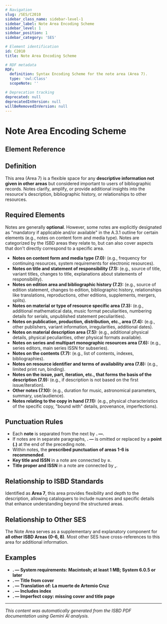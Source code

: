 ```yaml
---
# Navigation
slug: /SES/C2010
sidebar_class_name: sidebar-level-1
sidebar_label: Note Area Encoding Scheme
sidebar_level: 1
sidebar_position: 1
sidebar_category: 'SES'

# Element identification
id: C2010
title: Note Area Encoding Scheme

# RDF metadata
RDF:
  definition: Syntax Encoding Scheme for the note area (Area 7).
  type: 'owl:Class'
  scopeNote: ''

# Deprecation tracking
deprecated: null
deprecatedInVersion: null
willBeRemovedInVersion: null
---
```


# Note Area Encoding Scheme

## Element Reference
<ElementReference frontMatter={frontMatter} />

## Definition

<div className="guid">
<p>This area (Area 7) is a flexible space for any <strong>descriptive information not given in other areas</strong> but considered important to users of bibliographic records. Notes clarify, amplify, or provide additional insights into the resource's description, bibliographic history, or relationships to other resources.</p>
</div>

## Required Elements

<div className="guid">
<p>Notes are generally <strong>optional</strong>. However, some notes are explicitly designated as "mandatory if applicable and/or available" in the A.3.1 outline for certain elements (e.g., notes on content form and media type). Notes are categorized by the ISBD areas they relate to, but can also cover aspects that don't directly correspond to a specific area.</p>
<ul>
  <li><strong>Notes on content form and media type (7.0):</strong> (e.g., frequency for continuing resources, system requirements for electronic resources).</li>
  <li><strong>Notes on title and statement of responsibility (7.1):</strong> (e.g., source of title, variant titles, changes to title, explanations about statements of responsibility).</li>
  <li><strong>Notes on edition area and bibliographic history (7.2):</strong> (e.g., source of edition statement, changes to edition, bibliographic history, relationships like translations, reproductions, other editions, supplements, mergers, splits).</li>
  <li><strong>Notes on material or type of resource specific area (7.3):</strong> (e.g., additional mathematical data, music format peculiarities, numbering details for serials, unpublished statement peculiarities).</li>
  <li><strong>Notes on publication, production, distribution, etc., area (7.4):</strong> (e.g., other publishers, variant information, irregularities, additional dates).</li>
  <li><strong>Notes on material description area (7.5):</strong> (e.g., additional physical details, physical peculiarities, other physical formats available).</li>
  <li><strong>Notes on series and multipart monographic resources area (7.6):</strong> (e.g., series editors, main series ISSN for subseries).</li>
  <li><strong>Notes on the contents (7.7):</strong> (e.g., list of contents, indexes, bibliographies).</li>
  <li><strong>Notes on resource identifier and terms of availability area (7.8):</strong> (e.g., limited print run, binding).</li>
  <li><strong>Notes on the issue, part, iteration, etc., that forms the basis of the description (7.9):</strong> (e.g., if description is not based on the first issue/iteration).</li>
  <li><strong>Other notes (7.10):</strong> (e.g., duration for music, astronomical parameters, summary, use/audience).</li>
  <li><strong>Notes relating to the copy in hand (7.11):</strong> (e.g., physical characteristics of the specific copy, "bound with" details, provenance, imperfections).</li>
</ul>
</div>

## Punctuation Rules

<div className="guid">
<ul>
  <li>Each <strong>note</strong> is separated from the next by <strong>. —</strong>.</li>
  <li>If notes are in separate paragraphs, <strong>. —</strong> is omitted or replaced by a <strong>point (.)</strong> at the end of the preceding note.</li>
  <li>Within notes, the <strong>prescribed punctuation of areas 1-6 is recommended</strong>.</li>
  <li><strong>Key title and ISSN</strong> in a note are connected by <strong>=</strong>.</li>
  <li><strong>Title proper and ISSN</strong> in a note are connected by <strong>,</strong>.</li>
</ul>
</div>

## Relationship to ISBD Standards

<div className="guid">
<p>Identified as <strong>Area 7</strong>, this area provides flexibility and depth to the description, allowing cataloguers to include nuances and specific details that enhance understanding beyond the structured areas.</p>
</div>

## Relationship to Other SES

<div className="guid">
<p>The Note Area serves as a supplementary and explanatory component for <strong>all other ISBD Areas (0-6, 8)</strong>. Most other SES have cross-references to this area for additional information.</p>
</div>

## Examples

<div className="stip">
<ul>
  <li><strong>. — System requirements: Macintosh; at least 1 MB; System 6.0.5 or later</strong></li>
  <li><strong>. — Title from cover</strong></li>
  <li><strong>. — Translation of: La muerte de Artemio Cruz</strong></li>
  <li><strong>. — Includes index</strong></li>
  <li><strong>. — Imperfect copy: missing cover and title page</strong></li>
</ul>
</div>

<hr />

*This content was automatically generated from the ISBD PDF documentation using Gemini AI analysis.*
